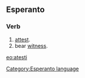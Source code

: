 ==Esperanto==
===Verb===
# [[attest]].
# bear [[witness]].

[[eo:atesti]]
[[Category:Esperanto language]]
{{Universala Vortaro}}